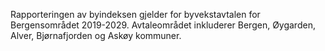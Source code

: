 Rapporteringen av byindeksen gjelder for byvekstavtalen for Bergensområdet 2019-2029. Avtaleområdet inkluderer Bergen, Øygarden, Alver, Bjørnafjorden og Askøy kommuner.